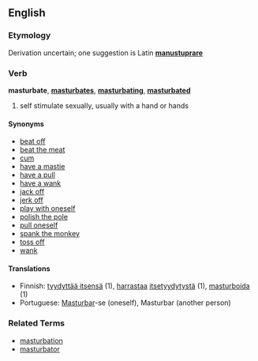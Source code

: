 ==English==

===Etymology===
Derivation uncertain; one suggestion is Latin '''[[manustuprare]]'''

===Verb===
'''masturbate''', '''[[masturbates]]''', '''[[masturbating]]''', '''[[masturbated]]'''

# self stimulate sexually, usually with a hand or hands

====Synonyms====
*[[beat off]]
*[[beat the meat]]
*[[cum]]
*[[have a mastie]]
*[[have a pull]]
*[[have a wank]]
*[[jack off]]
*[[jerk off]]
*[[play with oneself]]
*[[polish the pole]]
*[[pull oneself]]
*[[spank the monkey]]
*[[toss off]]
*[[wank]]

====Translations====
*Finnish: [[tyydyttää itsensä]] (1), [[harrastaa]] [[itsetyydytys|itsetyydytystä]] (1), [[masturboida]] (1)
*Portuguese: [[Masturbar]]-se (oneself), Masturbar (another person)

===Related Terms===
*[[masturbation]]
*[[masturbator]]